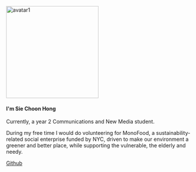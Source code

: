 ```{=html}
<section class="container-lg my-10 mx-10">
  <section class="row">
    <section class="col-lg-4" id="profile-ch">
      <img class="rounded-circle" alt="avatar1" src="src/images/Choon Hong.jpg" width="250px" height="250px"/>
    </section>
    <section class="col-lg-8">
      <h1>I'm Sie Choon Hong</h1>
      <p>Currently, a year 2 Communications and New Media student.</p>
      <p>During my free time I would do volunteering for MonoFood, a sustainability-related social enterprise funded by NYC, driven to make our environment a greener and better place, while supporting the vulnerable, the elderly and needy.</p>
      <a href="https://github.com/choonhongsie/NM2207-Challenges-and-Code-alongs.git" id="gh-btn" class="btn btn-primary btn-lg" data-bs-toggle="tooltip" title="Go to challenges and code-alongs" target="_blank">Github<i class="bi bi-arrow-right"></i></a>
    </section>
    
  </section>
</section>  
```
